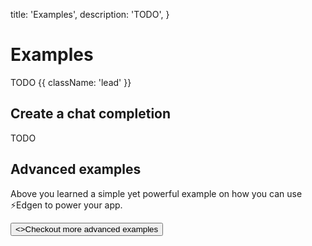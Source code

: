   title: 'Examples',
  description:
    'TODO',
}

# Examples

TODO {{ className: 'lead' }}

## Create a chat completion

TODO



## Advanced examples

Above you learned a simple yet powerful example on how you can use ⚡Edgen to power your app. 

<div className="not-prose">
  <Button href="https://github/edgenai/edgen/examples" variant="text" arrow="right">
    <>Checkout more advanced examples</>
  </Button>
</div>
